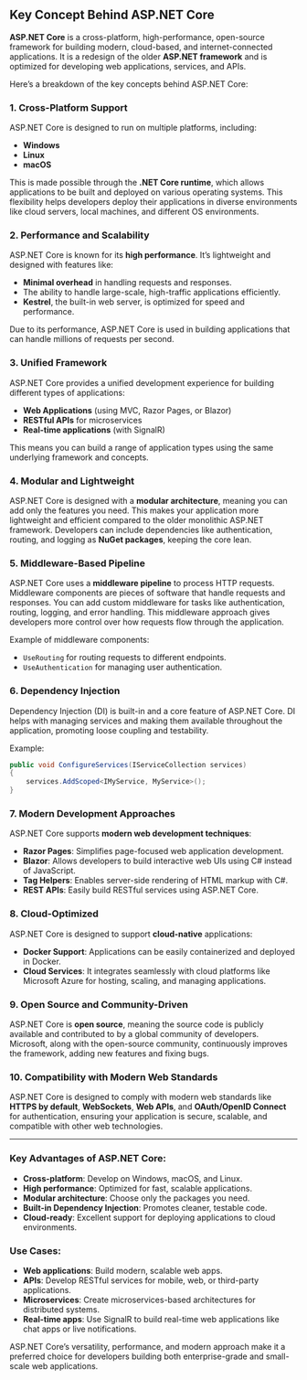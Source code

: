 ## Key Concept Behind ASP.NET Core

**ASP.NET Core** is a cross-platform, high-performance, open-source framework for building modern, cloud-based, and internet-connected applications. It is a redesign of the older **ASP.NET framework** and is optimized for developing web applications, services, and APIs.

Here’s a breakdown of the key concepts behind ASP.NET Core:

### 1. **Cross-Platform Support**
   ASP.NET Core is designed to run on multiple platforms, including:
   - **Windows**
   - **Linux**
   - **macOS**
   
   This is made possible through the **.NET Core runtime**, which allows applications to be built and deployed on various operating systems. This flexibility helps developers deploy their applications in diverse environments like cloud servers, local machines, and different OS environments.

### 2. **Performance and Scalability**
   ASP.NET Core is known for its **high performance**. It’s lightweight and designed with features like:
   - **Minimal overhead** in handling requests and responses.
   - The ability to handle large-scale, high-traffic applications efficiently.
   - **Kestrel**, the built-in web server, is optimized for speed and performance.
   
   Due to its performance, ASP.NET Core is used in building applications that can handle millions of requests per second.

### 3. **Unified Framework**
   ASP.NET Core provides a unified development experience for building different types of applications:
   - **Web Applications** (using MVC, Razor Pages, or Blazor)
   - **RESTful APIs** for microservices
   - **Real-time applications** (with SignalR)
   
   This means you can build a range of application types using the same underlying framework and concepts.

### 4. **Modular and Lightweight**
   ASP.NET Core is designed with a **modular architecture**, meaning you can add only the features you need. This makes your application more lightweight and efficient compared to the older monolithic ASP.NET framework. Developers can include dependencies like authentication, routing, and logging as **NuGet packages**, keeping the core lean.

### 5. **Middleware-Based Pipeline**
   ASP.NET Core uses a **middleware pipeline** to process HTTP requests. Middleware components are pieces of software that handle requests and responses. You can add custom middleware for tasks like authentication, routing, logging, and error handling. This middleware approach gives developers more control over how requests flow through the application.

   Example of middleware components:
   - `UseRouting` for routing requests to different endpoints.
   - `UseAuthentication` for managing user authentication.

### 6. **Dependency Injection**
   Dependency Injection (DI) is built-in and a core feature of ASP.NET Core. DI helps with managing services and making them available throughout the application, promoting loose coupling and testability.

   Example:
   ```csharp
   public void ConfigureServices(IServiceCollection services)
   {
       services.AddScoped<IMyService, MyService>();
   }
   ```

### 7. **Modern Development Approaches**
   ASP.NET Core supports **modern web development techniques**:
   - **Razor Pages**: Simplifies page-focused web application development.
   - **Blazor**: Allows developers to build interactive web UIs using C# instead of JavaScript.
   - **Tag Helpers**: Enables server-side rendering of HTML markup with C#.
   - **REST APIs**: Easily build RESTful services using ASP.NET Core.

### 8. **Cloud-Optimized**
   ASP.NET Core is designed to support **cloud-native** applications:
   - **Docker Support**: Applications can be easily containerized and deployed in Docker.
   - **Cloud Services**: It integrates seamlessly with cloud platforms like Microsoft Azure for hosting, scaling, and managing applications.

### 9. **Open Source and Community-Driven**
   ASP.NET Core is **open source**, meaning the source code is publicly available and contributed to by a global community of developers. Microsoft, along with the open-source community, continuously improves the framework, adding new features and fixing bugs.

### 10. **Compatibility with Modern Web Standards**
   ASP.NET Core is designed to comply with modern web standards like **HTTPS by default**, **WebSockets**, **Web APIs**, and **OAuth/OpenID Connect** for authentication, ensuring your application is secure, scalable, and compatible with other web technologies.

---

### Key Advantages of ASP.NET Core:
- **Cross-platform**: Develop on Windows, macOS, and Linux.
- **High performance**: Optimized for fast, scalable applications.
- **Modular architecture**: Choose only the packages you need.
- **Built-in Dependency Injection**: Promotes cleaner, testable code.
- **Cloud-ready**: Excellent support for deploying applications to cloud environments.

### Use Cases:
- **Web applications**: Build modern, scalable web apps.
- **APIs**: Develop RESTful services for mobile, web, or third-party applications.
- **Microservices**: Create microservices-based architectures for distributed systems.
- **Real-time apps**: Use SignalR to build real-time web applications like chat apps or live notifications.

ASP.NET Core’s versatility, performance, and modern approach make it a preferred choice for developers building both enterprise-grade and small-scale web applications.